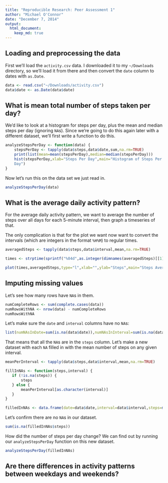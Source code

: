 ```yaml
---
title: "Reproducible Research: Peer Assessment 1"
author: "Michael O'Connor"
date: "December 7, 2014"
output:
  html_document:
    keep_md: true
---
```


## Loading and preprocessing the data

First we'll load the `activity.csv` data.  I downloaded it to my
`~/Downloads` directory, so we'll load it from there and then convert
the `date` column to dates with `as.Date`.

```r
data <- read.csv("~/Downloads/activity.csv")
data$date <- as.Date(data$date)
```

## What is mean total number of steps taken per day?

We'd like to look at a histogram for steps per day, plus the mean and
median steps per day (ignoring `NA`s).  Since we're going to do this again later with a
different dataset, we'll first write a function to do this.

```r
analyzeStepsPerDay <- function(data) {
    stepsPerDay <- tapply(data$steps,data$date,sum,na.rm=TRUE)
    print(list(mean=mean(stepsPerDay),median=median(stepsPerDay)))
    hist(stepsPerDay,xlab="Steps Per Day",main="Histogram of Steps Per
    Day")
}
```

Now let's run this on the data set we just read in.
```r
analyzeStepsPerDay(data)
```

## What is the average daily activity pattern?

For the average daily activity pattern, we want to average the number
of steps over all days for each 5-minute interval, then graph a
timeseries of that.

The only complication is that for the plot we want now want to convert
the intervals (which are integers in the format `%H%M`) to regular times.

```r
averagedSteps <- tapply(data$steps,data$interval,mean,na.rm=TRUE)

times <- strptime(sprintf("%04d",as.integer(dimnames(averagedSteps)[[1]])),format="%H%M")

plot(times,averagedSteps,type="l",xlab="",ylab="Steps",main="Steps Averaged Over 5-Minute Intervals",col="blue",lwd=3,tck=1)
```


## Imputing missing values

Let's see how many rows have `NA`s in them.

```r
numCompleteRows <- sum(complete.cases(data))
numRowsWithNA <- nrow(data) - numCompleteRows
numRowsWithNA
```

Let's make sure the `date` and `interval` columns have no `NA`s:
```r
list(numNAsInDate=sum(is.na(data$date)),numNAsInInterval=sum(is.na(data$interval)))
```

That means that all the `NA`s are in the `steps` column.  Let's make a
new dataset with each `NA` filled in with the mean number of steps on
any given interval.

```r
meanPerInterval <- tapply(data$steps,data$interval,mean,na.rm=TRUE)

fillInNAs <- function(steps,interval) {
   if (!is.na(steps)) {
       steps
   } else {
       meanPerInterval[as.character(interval)]
   }
}

filledInNAs <- data.frame(date=data$date,interval=data$interval,steps=mapply(fillInNAs, data$steps, data$interval))
```

Let's confirm there are no `NA`s in our dataset.

```r
sum(is.na(filledInNAs$steps))
```

How did the number of steps per day change?  We can find out by
running our `analyzeStepsPerDay` function on this new dataset.

```r
analyzeStepsPerDay(filledInNAs)
```

## Are there differences in activity patterns between weekdays and weekends?

